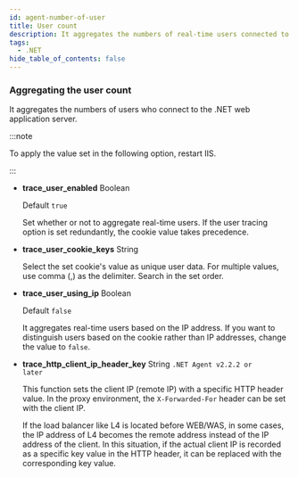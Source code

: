 ```yaml
---
id: agent-number-of-user
title: User count
description: It aggregates the numbers of real-time users connected to WAS.
tags:
  - .NET
hide_table_of_contents: false
---
```


### Aggregating the user count

It aggregates the numbers of users who connect to the .NET web application server.

:::note

To apply the value set in the following option, restart IIS.

:::

- **trace_user_enabled** <span class='type'>Boolean</span>

  Default `true`

  Set whether or not to aggregate real-time users. If the user tracing option is set redundantly, the cookie value takes precedence.

- **trace_user_cookie_keys** <span class='type'>String</span>

  Select the set cookie's value as unique user data. For multiple values, use comma (,) as the delimiter. Search in the set order.

- **trace_user_using_ip** <span class='type'>Boolean</span>

  Default `false`

  It aggregates real-time users based on the IP address. If you want to distinguish users based on the cookie rather than IP addresses, change the value to `false`.

- **trace_http_client_ip_header_key** <span class='type'>String</span> <code class="my">.NET Agent v2.2.2 or later</code> <ScrollToLink anchor='trace_http_client_ip_header_key' />

  This function sets the client IP (remote IP) with a specific HTTP header value. In the proxy environment, the `X-Forwarded-For` header can be set with the client IP.

  If the load balancer like L4 is located before WEB/WAS, in some cases, the IP address of L4 becomes the remote address instead of the IP address of the client. In this situation, if the actual client IP is recorded as a specific key value in the HTTP header, it can be replaced with the corresponding key value.
